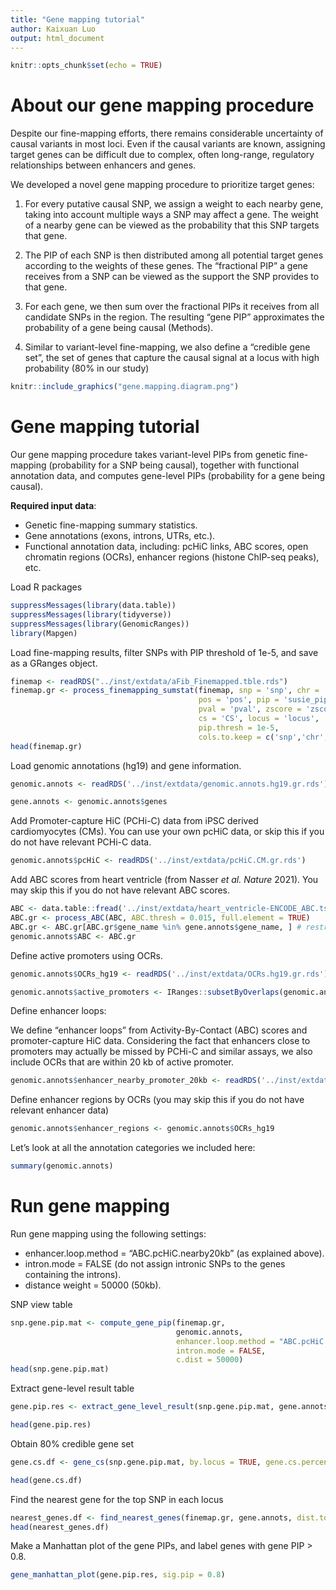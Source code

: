```yaml
---
title: "Gene mapping tutorial"
author: Kaixuan Luo
output: html_document
---
```


```r
knitr::opts_chunk$set(echo = TRUE)
```

About our gene mapping procedure
=================================

Despite our fine-mapping efforts, there remains considerable uncertainty of 
causal variants in most loci. Even if the causal variants are known, 
assigning target genes can be difficult due to complex, 
often long-range, regulatory relationships between enhancers and genes.

We developed a novel gene mapping procedure to prioritize target genes:

1. For every putative causal SNP, we assign a weight to each nearby gene, 
taking into account multiple ways a SNP may affect a gene. 
The weight of a nearby gene can be viewed as the probability 
that this SNP targets that gene. 

2. The PIP of each SNP is then distributed among all potential target genes 
according to the weights of these genes. The “fractional PIP” a gene receives 
from a SNP can be viewed as the support the SNP provides to that gene. 

3. For each gene, we then sum over the fractional PIPs it receives from 
all candidate SNPs in the region. The resulting “gene PIP” approximates the 
probability of a gene being causal (Methods). 

4. Similar to variant-level fine-mapping, 
we also define a “credible gene set”, the set of genes that 
capture the causal signal at a locus with high probability (80% in our study)

```r
knitr::include_graphics("gene.mapping.diagram.png")
```

Gene mapping tutorial
=====================

Our gene mapping procedure takes variant-level PIPs from genetic fine-mapping 
(probability for a SNP being causal), together 
with functional annotation data, and computes gene-level PIPs 
(probability for a gene being causal).

**Required input data**:

* Genetic fine-mapping summary statistics.
* Gene annotations (exons, introns, UTRs, etc.).
* Functional annotation data, including: pcHiC links, ABC scores, 
open chromatin regions (OCRs), enhancer regions (histone ChIP-seq peaks), etc. 

Load R packages
```r
suppressMessages(library(data.table))
suppressMessages(library(tidyverse))
suppressMessages(library(GenomicRanges))
library(Mapgen)
```

Load fine-mapping results, filter SNPs with PIP threshold of 1e-5, and save as a GRanges object.
```r
finemap <- readRDS("../inst/extdata/aFib_Finemapped.tble.rds")
finemap.gr <- process_finemapping_sumstat(finemap, snp = 'snp', chr = 'chr', 
                                          pos = 'pos', pip = 'susie_pip', 
                                          pval = 'pval', zscore = 'zscore', 
                                          cs = 'CS', locus = 'locus',  
                                          pip.thresh = 1e-5, 
                                          cols.to.keep = c('snp','chr','pos', 'a0', 'a1', 'pip', 'pval', 'zscore', 'cs', 'locus'))
head(finemap.gr)
```

Load genomic annotations (hg19) and gene information.
```r
genomic.annots <- readRDS('../inst/extdata/genomic.annots.hg19.gr.rds')

gene.annots <- genomic.annots$genes
```

Add Promoter-capture HiC (PCHi-C) data from iPSC derived 
cardiomyocytes (CMs). You can use your own pcHiC data, 
or skip this if you do not have relevant PCHi-C data.
```r
genomic.annots$pcHiC <- readRDS('../inst/extdata/pcHiC.CM.gr.rds')
```

Add ABC scores from heart ventricle (from Nasser *et al.* *Nature* 2021). 
You may skip this if you do not have relevant ABC scores.
```r
ABC <- data.table::fread('../inst/extdata/heart_ventricle-ENCODE_ABC.tsv.gz')
ABC.gr <- process_ABC(ABC, ABC.thresh = 0.015, full.element = TRUE)
ABC.gr <- ABC.gr[ABC.gr$gene_name %in% gene.annots$gene_name, ] # restrict to protein coding genes
genomic.annots$ABC <- ABC.gr
```

Define active promoters using OCRs. 
```r
genomic.annots$OCRs_hg19 <- readRDS('../inst/extdata/OCRs.hg19.gr.rds')

genomic.annots$active_promoters <- IRanges::subsetByOverlaps(genomic.annots$promoters, genomic.annots$OCRs_hg19, minoverlap = 100)
```

Define enhancer loops: 

We define "enhancer loops" from Activity-By-Contact (ABC) scores and 
promoter-capture HiC data. 
Considering the fact that enhancers close to promoters may actually 
be missed by PCHi-C and similar assays, 
we also include OCRs that are within 20 kb of active promoter. 
```r
genomic.annots$enhancer_nearby_promoter_20kb <- readRDS('../inst/extdata/enhancer.nearby.promoter.20kb.gr.rds')
```

Define enhancer regions by OCRs (you may skip this if you do not have relevant enhancer data)
```r
genomic.annots$enhancer_regions <- genomic.annots$OCRs_hg19
```

Let's look at all the annotation categories we included here:
```r
summary(genomic.annots)
```


Run gene mapping
===================

Run gene mapping using the following settings: 

* enhancer.loop.method = "ABC.pcHiC.nearby20kb" (as explained above).
* intron.mode = FALSE (do not assign intronic SNPs to the genes containing the introns).
* distance weight = 50000 (50kb).

SNP view table
```r
snp.gene.pip.mat <- compute_gene_pip(finemap.gr, 
                                     genomic.annots,
                                     enhancer.loop.method = "ABC.pcHiC.nearby20kb",
                                     intron.mode = FALSE,
                                     c.dist = 50000)
head(snp.gene.pip.mat)
```

Extract gene-level result table
```r
gene.pip.res <- extract_gene_level_result(snp.gene.pip.mat, gene.annots)

head(gene.pip.res)
```

Obtain 80% credible gene set
```r
gene.cs.df <- gene_cs(snp.gene.pip.mat, by.locus = TRUE, gene.cs.percent.thresh = 0.8)

head(gene.cs.df)
```

Find the nearest gene for the top SNP in each locus
```r
nearest_genes.df <- find_nearest_genes(finemap.gr, gene.annots, dist.to = "genebody")
head(nearest_genes.df)
```


Make a Manhattan plot of the gene PIPs, and label genes with gene PIP > 0.8.
```r
gene_manhattan_plot(gene.pip.res, sig.pip = 0.8)
```

